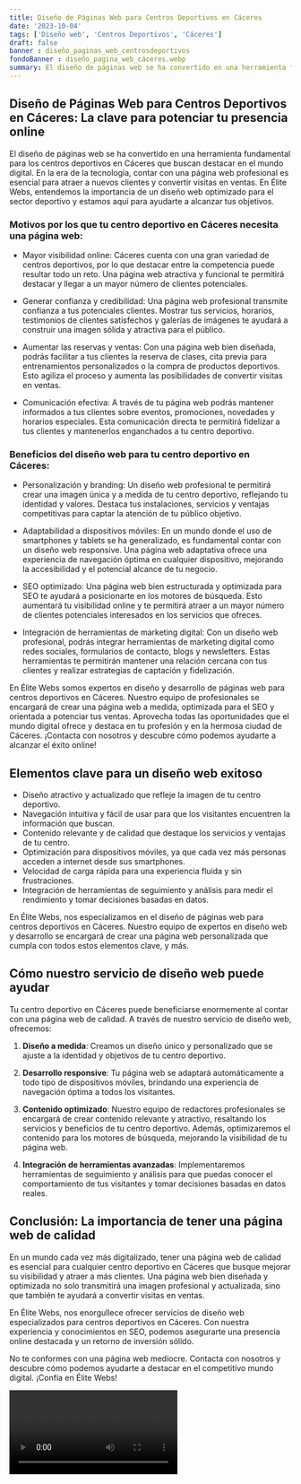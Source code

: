 ```yaml
---
title: Diseño de Páginas Web para Centros Deportivos en Cáceres
date: '2023-10-04'
tags: ['Diseño web', 'Centros Deportivos', 'Cáceres']
draft: false
banner : diseño_paginas_web_centrosdeportivos
fondoBanner : diseño_pagina_web_cáceres.webp
summary: El diseño de páginas web se ha convertido en una herramienta fundamental para los centros deportivos en Cáceres que buscan destacar en el mundo digital. En la era de la tecnología, contar con una página web profesional es esencial para atraer a nuevos clientes y convertir visitas en ventas. En Élite Webs, entendemos la importancia de un diseño web optimizado para el sector deportivo y estamos aquí para ayudarte a alcanzar tus objetivos.
---
```


## Diseño de Páginas Web para Centros Deportivos en Cáceres: La clave para potenciar tu presencia online

El diseño de páginas web se ha convertido en una herramienta fundamental para los centros deportivos en Cáceres que buscan destacar en el mundo digital. En la era de la tecnología, contar con una página web profesional es esencial para atraer a nuevos clientes y convertir visitas en ventas. En Élite Webs, entendemos la importancia de un diseño web optimizado para el sector deportivo y estamos aquí para ayudarte a alcanzar tus objetivos.

### Motivos por los que tu centro deportivo en Cáceres necesita una página web:

- Mayor visibilidad online: Cáceres cuenta con una gran variedad de centros deportivos, por lo que destacar entre la competencia puede resultar todo un reto. Una página web atractiva y funcional te permitirá destacar y llegar a un mayor número de clientes potenciales.

- Generar confianza y credibilidad: Una página web profesional transmite confianza a tus potenciales clientes. Mostrar tus servicios, horarios, testimonios de clientes satisfechos y galerías de imágenes te ayudará a construir una imagen sólida y atractiva para el público.

- Aumentar las reservas y ventas: Con una página web bien diseñada, podrás facilitar a tus clientes la reserva de clases, cita previa para entrenamientos personalizados o la compra de productos deportivos. Esto agiliza el proceso y aumenta las posibilidades de convertir visitas en ventas.

- Comunicación efectiva: A través de tu página web podrás mantener informados a tus clientes sobre eventos, promociones, novedades y horarios especiales. Esta comunicación directa te permitirá fidelizar a tus clientes y mantenerlos enganchados a tu centro deportivo.

### Beneficios del diseño web para tu centro deportivo en Cáceres:

- Personalización y branding: Un diseño web profesional te permitirá crear una imagen única y a medida de tu centro deportivo, reflejando tu identidad y valores. Destaca tus instalaciones, servicios y ventajas competitivas para captar la atención de tu público objetivo.

- Adaptabilidad a dispositivos móviles: En un mundo donde el uso de smartphones y tablets se ha generalizado, es fundamental contar con un diseño web responsive. Una página web adaptativa ofrece una experiencia de navegación óptima en cualquier dispositivo, mejorando la accesibilidad y el potencial alcance de tu negocio.

- SEO optimizado: Una página web bien estructurada y optimizada para SEO te ayudará a posicionarte en los motores de búsqueda. Esto aumentará tu visibilidad online y te permitirá atraer a un mayor número de clientes potenciales interesados en los servicios que ofreces.

- Integración de herramientas de marketing digital: Con un diseño web profesional, podrás integrar herramientas de marketing digital como redes sociales, formularios de contacto, blogs y newsletters. Estas herramientas te permitirán mantener una relación cercana con tus clientes y realizar estrategias de captación y fidelización.

En Élite Webs somos expertos en diseño y desarrollo de páginas web para centros deportivos en Cáceres. Nuestro equipo de profesionales se encargará de crear una página web a medida, optimizada para el SEO y orientada a potenciar tus ventas. Aprovecha todas las oportunidades que el mundo digital ofrece y destaca en tu profesión y en la hermosa ciudad de Cáceres. ¡Contacta con nosotros y descubre cómo podemos ayudarte a alcanzar el éxito online!

<GifSeo />

<Cta />

## Elementos clave para un diseño web exitoso

- Diseño atractivo y actualizado que refleje la imagen de tu centro deportivo.
- Navegación intuitiva y fácil de usar para que los visitantes encuentren la información que buscan.
- Contenido relevante y de calidad que destaque los servicios y ventajas de tu centro.
- Optimización para dispositivos móviles, ya que cada vez más personas acceden a internet desde sus smartphones.
- Velocidad de carga rápida para una experiencia fluida y sin frustraciones.
- Integración de herramientas de seguimiento y análisis para medir el rendimiento y tomar decisiones basadas en datos.

En Élite Webs, nos especializamos en el diseño de páginas web para centros deportivos en Cáceres. Nuestro equipo de expertos en diseño web y desarrollo se encargará de crear una página web personalizada que cumpla con todos estos elementos clave, y más.

## Cómo nuestro servicio de diseño web puede ayudar

Tu centro deportivo en Cáceres puede beneficiarse enormemente al contar con una página web de calidad. A través de nuestro servicio de diseño web, ofrecemos:

1. **Diseño a medida**: Creamos un diseño único y personalizado que se ajuste a la identidad y objetivos de tu centro deportivo.

2. **Desarrollo responsive**: Tu página web se adaptará automáticamente a todo tipo de dispositivos móviles, brindando una experiencia de navegación óptima a todos los visitantes.

3. **Contenido optimizado**: Nuestro equipo de redactores profesionales se encargará de crear contenido relevante y atractivo, resaltando los servicios y beneficios de tu centro deportivo. Además, optimizaremos el contenido para los motores de búsqueda, mejorando la visibilidad de tu página web.

4. **Integración de herramientas avanzadas**: Implementaremos herramientas de seguimiento y análisis para que puedas conocer el comportamiento de tus visitantes y tomar decisiones basadas en datos reales.

## Conclusión: La importancia de tener una página web de calidad

En un mundo cada vez más digitalizado, tener una página web de calidad es esencial para cualquier centro deportivo en Cáceres que busque mejorar su visibilidad y atraer a más clientes. Una página web bien diseñada y optimizada no solo transmitirá una imagen profesional y actualizada, sino que también te ayudará a convertir visitas en ventas.

En Élite Webs, nos enorgullece ofrecer servicios de diseño web especializados para centros deportivos en Cáceres. Con nuestra experiencia y conocimientos en SEO, podemos asegurarte una presencia online destacada y un retorno de inversión sólido.

No te conformes con una página web mediocre. Contacta con nosotros y descubre cómo podemos ayudarte a destacar en el competitivo mundo digital. ¡Confía en Élite Webs!

<Video />

<CtaBot job='Centros Deportivos' city='Cáceres'/>

<Gmaps query='Cáceres+españa+maps' />